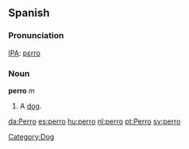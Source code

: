 ==Spanish==
===Pronunciation===
[[IPA]]: [[pɛrro]]

===Noun===
'''perro''' ''m''

#A [[dog]]. 

[[Category:Dog]]

[[da:Perro]]
[[es:perro]]
[[hu:perro]]
[[nl:perro]]
[[pt:Perro]]
[[sv:perro]]